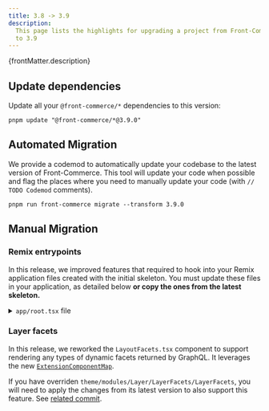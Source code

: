 ```yaml
---
title: 3.8 -> 3.9
description:
  This page lists the highlights for upgrading a project from Front-Commerce 3.8
  to 3.9
---
```



<p>{frontMatter.description}</p>

## Update dependencies

Update all your `@front-commerce/*` dependencies to this version:

```shell
pnpm update "@front-commerce/*@3.9.0"
```

## Automated Migration

We provide a codemod to automatically update your codebase to the latest version
of Front-Commerce. This tool will update your code when possible and flag the
places where you need to manually update your code (with `// TODO Codemod`
comments).

```shell
pnpm run front-commerce migrate --transform 3.9.0
```

## Manual Migration

### Remix entrypoints

In this release, we improved features that required to hook into your Remix
application files created with the initial skeleton. You must update these files
in your application, as detailed below **or copy the ones from the latest
skeleton.**

<details>
  <summary><code>app/root.tsx</code> file</summary>

```diff
diff --git a/skeleton/app/root.tsx b/skeleton/app/root.tsx
index 7346671ea..1f0463927 100644
--- a/skeleton/app/root.tsx
+++ b/skeleton/app/root.tsx
@@ -21,16 +21,11 @@ import config from "~/config/website";
 import { pwaAssetsHead } from "virtual:pwa-assets/head";
 import { RootErrorBoundary } from "theme/pages/Error";
 import { usePublicConfig } from "@front-commerce/core/react";
-import { generateRouteErrorMeta } from "theme/pages/Error/meta";

 export const loader = async ({ context }: LoaderFunctionArgs) => {
   const app = new FrontCommerceApp(context.frontCommerce);

-  return json({
-    ...app.rootLoaderContext,
-    // TODO: see if we can do this directly in the frontCommerceContext.rootLoaderContext
-    routeErrorMeta: generateRouteErrorMeta(app.intl),
-  });
+  return json(app.rootLoaderContext);
 };

 export const shouldRevalidate = () => false;
```

</details>

### Layer facets

In this release, we reworked the `LayoutFacets.tsx` component to support
rendering any types of dynamic facets returned by GraphQL. It leverages the new
[`ExtensionComponentMap`](/docs/3.x/api-reference/front-commerce-core/react#useextensioncomponentmap).

If you have overriden `theme/modules/Layer/LayerFacets/LayerFacets`, you will
need to apply the changes from its latest version to also support this feature.
See
[related commit](https://gitlab.blackswift.cloud/front-commerce/front-commerce/-/commit/fdfe1d60a46e5040b788c4a43e10483a342607ea).
